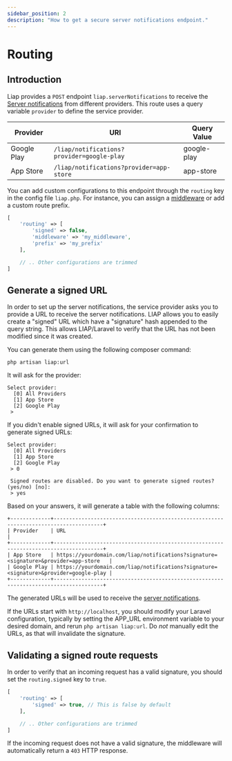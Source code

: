 ```yaml
---
sidebar_position: 2
description: "How to get a secure server notifications endpoint."
---
```


# Routing

## Introduction

Liap provides a `POST` endpoint `liap.serverNotifications` to receive
the [Server notifications](/docs/category/server-notifications) from different providers. This route uses a query
variable `provider` to define the service provider.

| Provider    | URI                                        | Query Value |
|-------------|--------------------------------------------|-------------|
| Google Play | `/liap/notifications?provider=google-play` | google-play |
| App Store   | `/liap/notifications?provider=app-store`   | app-store   |

You can add custom configurations to this endpoint through the `routing` key in the config file `liap.php`. For
instance, you can assign a [middleware](https://laravel.com/docs/middleware) or add a custom route prefix.

```php title="config/liap.php"
[
    'routing' => [
        'signed' => false,
        'middleware' => 'my_middleware',
        'prefix' => 'my_prefix'
    ],

    // .. Other configurations are trimmed
]
```

## Generate a signed URL

In order to set up the server notifications, the service provider asks you to provide a URL to receive the server
notifications. LIAP allows you to easily create a "signed" URL which have a "signature" hash appended to the query
string. This allows LIAP/Laravel to verify that the URL has not been modified since it was created.

You can generate them using the following composer command:

```shell
php artisan liap:url
```

It will ask for the provider:

```shell
Select provider:
  [0] All Providers
  [1] App Store
  [2] Google Play
 >
```

If you didn't enable signed URLs, it will ask for your confirmation to
generate signed URLs:

```shell
Select provider:
  [0] All Providers
  [1] App Store
  [2] Google Play
 > 0

 Signed routes are disabled. Do you want to generate signed routes? (yes/no) [no]:
 > yes
```

Based on your answers, it will generate a table with the following columns:

```shell
+-------------+--------------------------------------------------------------------------------------+
| Provider    | URL                                                                                  |
+-------------+--------------------------------------------------------------------------------------+
| App Store   | https://yourdomain.com/liap/notifications?signature=<signature>&provider=app-store   |
| Google Play | https://yourdomain.com/liap/notifications?signature=<signature>&provider=google-play |
+-------------+--------------------------------------------------------------------------------------+
```

The generated URLs will be used to receive the [server notifications](/docs/category/server-notifications).

If the URLs start with `http://localhost`, you should modify your Laravel configuration, typically by setting the
APP\_URL environment variable to your desired domain, and rerun `php artisan liap:url`. Do _not_ manually edit the
URLs, as that will invalidate the signature.

## Validating a signed route requests

In order to verify that an incoming request has a valid signature, you should set the `routing.signed` key to `true`.

```php title="config/liap.php"
[
    'routing' => [
        'signed' => true, // This is false by default
    ],

    // .. Other configurations are trimmed
]
```

If the incoming request does not have a valid signature, the middleware will automatically return a `403` HTTP response.

